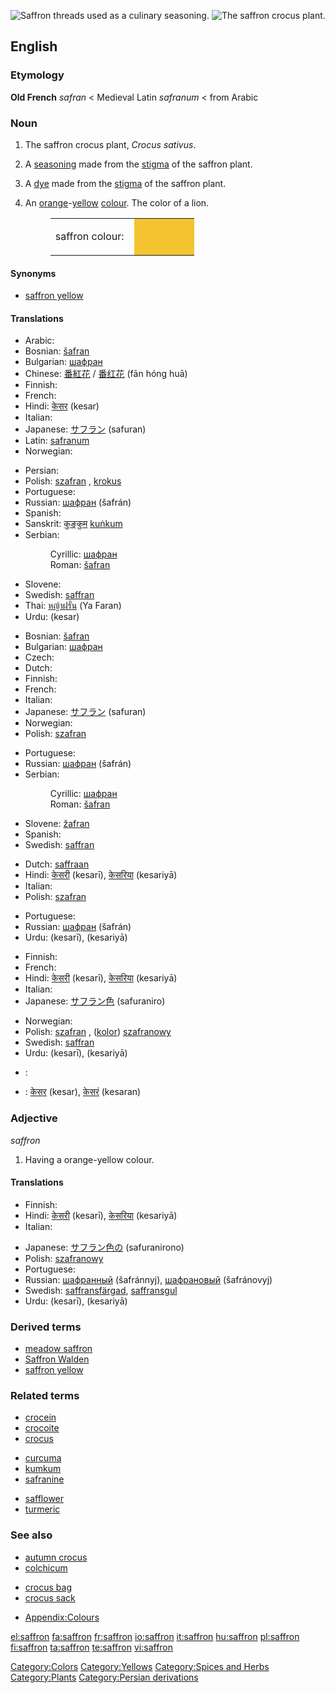 {{see|Saffron}}
[[Image:Iran saffron threads.jpg|thumb|Saffron threads used as a culinary seasoning. ]]
[[Image:Crocus_sativus_sahuran.jpg|thumb|The saffron crocus plant.]]
==English==

{{wikipedia}}

===Etymology===
'''Old French''' ''safran'' < Medieval Latin ''safranum'' < from Arabic {{ARchar|[[زعفران|زَعْفَرَان]]}}

===Noun===
{{en-noun|s|-}}

# The saffron crocus plant, ''Crocus sativus''.
# {{context|herb}} A [[seasoning]] made from the [[stigma]] of the saffron plant.
# A [[dye]] made from the [[stigma]] of the saffron plant.
# {{colour}} An [[orange]]-[[yellow]] [[color|colour]]. The color of a lion.
#:<table><tr><td>saffron colour: &nbsp;</td><td bgcolor="#F4C430" width="80">&nbsp; </td></tr></table>

====Synonyms====
* {{i|colour}} [[saffron yellow]]

====Translations====
{{trans-top|plant}}
* Arabic: {{t-|ar|زعفران|alt=زَعْفَرَان|sc=ARchar}}
* Bosnian: [[šafran#Bosnian|šafran]] {{m}}
* Bulgarian: [[шафран]] {{m}}
* Chinese: [[番紅花]] / [[番红花]] (fān hóng huā)
* Finnish: {{t-|fi|maustesahrami}}
* French: {{t+|fr|safran}}
* Hindi: [[केसर]] (kesar) {{f}}
* Italian: {{t+|it|zafferano|m}}
* Japanese: [[サフラン]] (safuran)
* Latin: [[safranum]]
* Norwegian: {{t-|no|safran}}
{{trans-mid}}
* Persian: {{t-|fa|زعفران|sc=FAchar|xs=Persian}}
* Polish: [[szafran]] {{m}}, [[krokus]] {{m}}
* Portuguese: {{t+|pt|açafrão|m}}
* Russian: [[шафран]] (šafrán) {{m}}
* Spanish: {{t-|es|azafrán|m}}
* Sanskrit: [[कुङ्कुम]] [[kuṅkum]]
* Serbian:
*: Cyrillic: [[шафран#Serbian|шафран]] {{m}}
*: Roman: [[šafran#Serbian|šafran]] {{m}}
* Slovene: {{t+|sl|žafran|m}}
* Swedish: [[saffran]]
* Thai: [[หญ้าฝรั่น]] (Ya Faran)
* Urdu: {{URchar|[[کیسر]]}} (kesar) {{f}}
{{trans-bottom}}

{{trans-top|spice}}
* Bosnian: [[šafran#Bosnian|šafran]] {{m}}
* Bulgarian: [[шафран]] {{m}}
* Czech: {{t-|cs|šafrán|m}}
* Dutch: {{t+|nl|saffraan}}
* Finnish: {{t-|fi|sahrami}}
* French: {{t+|fr|safran}}
* Italian: {{t+|it|zafferano|m}}
* Japanese: [[サフラン]] (safuran)
* Norwegian: {{t-|no|safran}}
* Polish: [[szafran]] {{m}}
{{trans-mid}}
* Portuguese: {{t+|pt|açafrão|m}}
* Russian: [[шафран]] (šafrán) {{m}}
* Serbian:
*: Cyrillic: [[шафран#Serbian|шафран]] {{m}}
*: Roman: [[šafran#Serbian|šafran]]
* Slovene: [[žafran]] {{m}}
* Spanish: {{t-|es|azafrán|m}}
* Swedish: [[saffran]]
{{trans-bottom}}

{{trans-top|dye}}
* Dutch: [[saffraan]]
* Hindi: [[केसरी]] (kesarī), [[केसरिया]] (kesariyā)
* Italian: {{t+|it|zafferano|m}}
* Polish: [[szafran]] {{m}}
{{trans-mid}}
* Portuguese: {{t+|pt|açafrão|m}}
* Russian: [[шафран]] (šafrán) {{m}}
* Urdu: {{URchar|[[کیسری]]}} (kesarī), {{URchar|[[کیسریا]]}} (kesariyā)
{{trans-bottom}}

{{trans-top|colour}}
* Finnish: {{t-|fi|sahraminkeltainen}}
* French: {{t+|fr|safran}}
* Hindi: [[केसरी]] (kesarī), [[केसरिया]] (kesariyā)
* Italian: {{t+|it|zafferano|m}}
* Japanese: [[サフラン色]] (safuraniro)
{{trans-mid}}
* Norwegian: {{t-|no|safran}}
* Polish: [[szafran]] {{m}}, ([[kolor]]) [[szafranowy]] {{m}}
* Swedish: [[saffran]]
* Urdu: {{URchar|[[کیسری]]}} (kesarī), {{URchar|[[کیسریا]]}} (kesariyā)
{{trans-bottom}}

{{checktrans-top}}
*{{ttbc|Persian}}: {{FAchar|[[سورنجان]]}}
*{{ttbc|Sanskrit}}: [[केसर]] (kesar), [[केसरं]] (kesaran)
{{trans-bottom}}

===Adjective===
''saffron''

# {{colour}} Having a orange-yellow colour.

====Translations====
{{trans-top|colour}}
* Finnish: {{t-|fi|sahraminkeltainen}}
* Hindi: [[केसरी]] (kesarī), [[केसरिया]] (kesariyā)
* Italian: {{t+|it|zafferano|m}}
{{trans-mid}}
* Japanese: [[サフラン色]]の (safuranirono)
* Polish: [[szafranowy]]
* Portuguese: {{t+|pt|açafrão}}
* Russian: [[шафранный]] (šafránnyj), [[шафрановый]] (šafránovyj)
* Swedish: [[saffransfärgad]], [[saffransgul]]
* Urdu: {{URchar|[[کیسری]]}} (kesarī), {{URchar|[[کیسریا]]}} (kesariyā)
{{trans-bottom}}

===Derived terms===
*[[meadow saffron]]
*[[Saffron Walden]]
*[[saffron yellow]]

===Related terms===
{{top3}}
*[[crocein]]
*[[crocoite]]
*[[crocus]]
{{mid3}}
*[[curcuma]]
*[[kumkum]]
*[[safranine]]
{{mid3}}
*[[safflower]]
*[[turmeric]]
{{bottom}}

===See also===
{{top3}}
*[[autumn crocus]]
*[[colchicum]]
{{mid3}}
*[[crocus bag]]
*[[crocus sack]]
{{mid3}}
*[[Wiktionary_Appendix:Colours|Appendix:Colours]]
{{bottom}}

[[Category:Colors]]
[[Category:Yellows]]
[[Category:Spices and Herbs]]
[[Category:Plants]]
[[Category:Persian derivations]]

[[el:saffron]]
[[fa:saffron]]
[[fr:saffron]]
[[io:saffron]]
[[it:saffron]]
[[hu:saffron]]
[[pl:saffron]]
[[fi:saffron]]
[[ta:saffron]]
[[te:saffron]]
[[vi:saffron]]